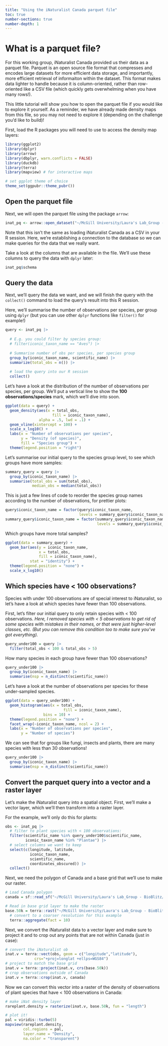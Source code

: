 ```yaml
---
title: "Using the iNaturalist Canada parquet file"
toc: true
number-sections: true
number-depth: 1
---
```


# What is a parquet file?

For this working group, iNaturalist Canada provided us their data as a parquet file. Parquet is an open source file format that compresses and encodes large datasets for more efficient data storage, and importantly, more efficient retrieval of informaiton within the dataset. This format makes data lighter to handle because it is column-oriented, rather than row-oriented like a CSV file (which quickly gets overwhelming when you have many rows!).

This little tutorial will show you how to open the parquet file if you would like to explore it yourself. As a reminder, we have already made density maps from this file, so you may not need to explore it (depending on the challenge you'd like to build)!

First, load the R packages you will need to use to access the density map layers:

```r
library(ggplot2)
library(dplyr)
library(arrow)
library(dbplyr, warn.conflicts = FALSE)
library(duckdb)
library(terra)
library(mapview) # for interactive maps

# set ggplot theme of choice
theme_set(ggpubr::theme_pubr())
```

## Open the parquet file

Next, we will open the parquet file using the package `arrow`:

```r
inat_pq <- arrow::open_dataset("~/McGill University/Laura's Lab_Group - BioBlitz/data/raw/biodiversity-data/inat-canada/iNat_non_sensitive_data_Jan2025.parquet")
```

Note that this isn't the same as loading iNaturalist Canada as a CSV in your R session. Here, we're establishing a connection to the database so we can make queries for the data that we really want.

Take a look at the columns that are available in the file. We'll use these columns to query the data with `dplyr` later:

```r
inat_pq$schema
```

## Query the data

Next, we'll query the data we want, and we will finish the query with the `collect()` command to load the query's result into this R session.

Here, we'll summarise the number of observations per species, per group using `dplyr` (but you can use other `dplyr` functions like `filter()` for example!)

```r
query <- inat_pq |> 
  
  # E.g. you could filter by species group:
  # filter(iconic_taxon_name == "Aves") |>
  
  # Summarise number of obs per species, per species group
  group_by(iconic_taxon_name, scientific_name) |>
  summarize(total_obs = n()) |> 
  
  # load the query into our R session
  collect()
```

Let's have a look at the distribution of the number of observations per species, per group. We'll put a vertical line to show the __100 observations/species__ mark, which we'll dive into soon.

```r
ggplot(data = query) +
  geom_density(aes(x = total_obs,
                     fill = iconic_taxon_name),
               alpha = .5, lwd = .1) +
  geom_vline(xintercept = 100) +
  scale_x_log10() +
  labs(x = "Number of observations per species",
       y = "Density (of species)",
       fill = "Species group") +
  theme(legend.position = "right")
```

Let's summarise our initial query to the species group level, to see which groups have more samples:

```r
summary_query = query |>
  group_by(iconic_taxon_name) |>
  summarise(total_obs = sum(total_obs),
            median_obs = median(total_obs))
```

This is just a few lines of code to reorder the species group names according to the number of observations, for prettier plots:
```r
query$iconic_taxon_name = factor(query$iconic_taxon_name,
                                 levels = summary_query$iconic_taxon_name[order(summary_query$median_obs)])
summary_query$iconic_taxon_name = factor(summary_query$iconic_taxon_name,
                                         levels = summary_query$iconic_taxon_name[order(summary_query$total_obs)])
```

Which groups have more total samples?

```r
ggplot(data = summary_query) +
  geom_bar(aes(y = iconic_taxon_name,
               x = total_obs,
               fill = iconic_taxon_name),
           stat = "identity") +
  theme(legend.position = "none") +
  scale_x_log10()
```


## Which species have < 100 observations?

Species with under 100 observations are of special interest to iNaturalist, so let's have a look at which species have fewer than 100 observations.

First, let's filter our initial query to only retain species with < 100 observations. _Here, I removed species with < 5 observations to get rid of some species with mistakes in their names, or that were just higher-level classes, etc. (But you can remove this condition too to make sure you've got everything)._

```r
query_under100 = query |>
  filter(total_obs < 100 & total_obs > 5)
```

How many species in each group have fewer than 100 observations?

```r
query_under100 |> 
  group_by(iconic_taxon_name) |> 
  summarise(nsp = n_distinct(scientific_name)) 
```

Let's have a look at the number of observations per species for these under-sampled species.

```r
ggplot(data = query_under100) +
  geom_histogram(aes(x = total_obs, 
                          fill = iconic_taxon_name),
                 bins = 10) +
  theme(legend.position = "none") +
  facet_wrap(~iconic_taxon_name, ncol = 2) +
  labs(x = "Number of observations per species", 
       y = "Number of species") 
```

We can see that for groups like fungi, insects and plants, there are many species with less than 30 observations! 

```r
query_under100 |> 
  group_by(iconic_taxon_name) |> 
  summarise(nsp = n_distinct(scientific_name))
```

## Convert the parquet query into a vector and a raster layer

Let's make the iNaturalist query into a spatial object. First, we'll make a vector layer, which we'll then transform into a raster layer.

For the example, we'll only do this for plants:

```r
obs <- inat_pq |>
  # filter to plant species with < 100 observations:
  filter(scientific_name %in% query_under100$scientific_name,
         iconic_taxon_name %in% "Plantae") |>
  # select columns we want to keep
  select(c(longitude, latitude, 
           iconic_taxon_name, 
           scientific_name, 
           coordinates_obscured)) |>
  collect()
```

Next, we need the polygon of Canada and a base grid that we'll use to make our raster. 

```r
# Load Canada polygon
canada = sf::read_sf("~/McGill University/Laura's Lab_Group - BioBlitz/data/raw/base-layers/canada-polygon/canada.outline.shp")

# Read in base grid layer to make the raster
base.50k = terra::rast("~/McGill University/Laura's Lab_Group - BioBlitz/data/raw/base-layers/canada.base.5k.tiff") |>
  # convert to a coarser resolution for this example
  terra::aggregate(fact = 10)
```

Next, we convert the iNaturalist data to a vector layer and make sure to project it and to crop out any points that are not within Canada (just in case):
```r
# convert the iNaturalist ob
inat.v = terra::vect(obs, geom = c("longitude","latitude"),
             crs="+proj=longlat +ellps=WGS84")
# project to match the base grid
inat.v = terra::project(inat.v, crs(base.50k))
# crop observations outside of Canada
inat.v = terra::crop(inat.v, canada)
```

Now we can convert this vector into a raster of the density of observations of plant species that have < 100 observations in Canada:

```r
# make iNat density layer
rareplant.density = rasterize(inat.v, base.50k, fun = "length")

# plot it!
pal = viridis::turbo(5)
mapview(rareplant.density, 
        col.regions = pal,
        layer.name = "Density", 
        na.color = "transparent") 
```

